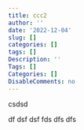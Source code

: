 ```yaml
---
title: ccc2
author: ''
date: '2022-12-04'
slug: []
categories: []
tags: []
Description: ''
Tags: []
Categories: []
DisableComments: no
---
```



csdsd

df
dsf
dsf
fds
dfs
dfs
